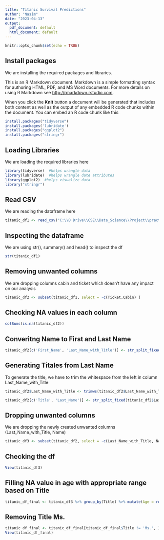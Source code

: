 ```yaml
---
title: "Titanic Survival Predictions"
author: "Nasim"
date: "2023-04-13"
output:
  pdf_document: default
  html_document: default
---
```


```r
knitr::opts_chunk$set(echo = TRUE)
```

## Install packages

We are installing the required packages and libraries.

This is an R Markdown document. Markdown is a simple formatting syntax for authoring HTML, PDF, and MS Word documents. For more details on using R Markdown see <http://rmarkdown.rstudio.com>.

When you click the **Knit** button a document will be generated that includes both content as well as the output of any embedded R code chunks within the document. You can embed an R code chunk like this:



```r
install.packages("tidyverse")
install.packages('lubridate')
install.packages("ggplot2")
install.packages("stringr")
```

## Loading Libraries

We are loading the required libraries here

```r
library(tidyverse)  #helps wrangle data
library(lubridate)  #helps wrangle date attributes
library(ggplot2)  #helps visualize data
library("stringr")
```


## Read CSV

We are reading the dataframe here

```r
titanic_df1 <- read_csv("C:\\D Drive\\CSE\\Data_Science\\Project\\practice\\titanic_survival\\tested.csv")
```

## Inspecting the dataframe

We are using str(), summary() and head() to inspect the df

```r
str(titanic_df1)
```
## Removing unwanted columns

We are dropping columns cabin and ticket which doesn't have any impact on our analysis

```r
titanic_df2 <- subset(titanic_df1, select = -c(Ticket,Cabin) )
```

## Checking NA values in each column

```r
colSums(is.na(titanic_df2))
```

## Converitng Name to First and Last Name

```r
titanic_df2[c('First_Name', 'Last_Name_with_Title')] <- str_split_fixed(titanic_df2$Name, ',',2)
```

## Generating Titales from Last Name

To generate the title, we have to trim the whitespace from the left in column Last_Name_with_Title

```r
titanic_df2$Last_Name_with_Title <- trimws(titanic_df2$Last_Name_with_Title, which = c("left"))

titanic_df2[c('Title', 'Last_Name')] <- str_split_fixed(titanic_df2$Last_Name_with_Title, ' ',2)
```

## Dropping unwanted columns

We are dropping the newly created unwanted columns (Last_Name_with_Title, Name) 

```r
titanic_df3 <- subset(titanic_df2, select = -c(Last_Name_with_Title, Name) )
```

## Checking the df

```r
View(titanic_df3)

```

## Filling NA value in age with appropriate range based on Title

```r
titanic_df_final <- titanic_df3 %>% group_by(Title) %>% mutate(Age = round(coalesce(Age, runif(n(), min=min(Age, na.rm=TRUE), max=max(Age, na.rm=TRUE)))))
```


## Removing Title Ms. 

```r
titanic_df_final <- titanic_df_final[titanic_df_final$Title != 'Ms.', ] 
View(titanic_df_final)
```